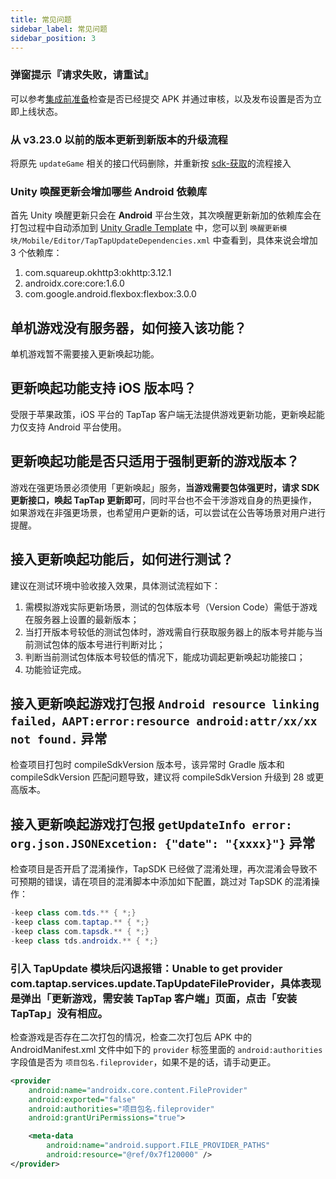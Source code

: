 ```yaml
---
title: 常见问题
sidebar_label: 常见问题
sidebar_position: 3
---
```


### 弹窗提示『请求失败，请重试』

可以参考[集成前准备](/sdk/update/guide/#集成前准备)检查是否已经提交 APK 并通过审核，以及发布设置是否为立即上线状态。


### 从 v3.23.0 以前的版本更新到新版本的升级流程
将原先 `updateGame` 相关的接口代码删除，并重新按 [sdk-获取](/sdk/update/guide/#sdk-获取)的流程接入

### Unity 唤醒更新会增加哪些 Android 依赖库
首先 Unity 唤醒更新只会在 **Android** 平台生效，其次唤醒更新新加的依赖库会在打包过程中自动添加到 [Unity Gradle Template](https://docs.unity3d.com/Manual/gradle-templates.html) 中，您可以到 `唤醒更新模块/Mobile/Editor/TapTapUpdateDependencies.xml` 中查看到，具体来说会增加 3 个依赖库：
1. com.squareup.okhttp3:okhttp:3.12.1
2. androidx.core:core:1.6.0
3. com.google.android.flexbox:flexbox:3.0.0

## 单机游戏没有服务器，如何接入该功能？

单机游戏暂不需要接入更新唤起功能。

## 更新唤起功能支持 iOS 版本吗？

受限于苹果政策，iOS 平台的 TapTap 客户端无法提供游戏更新功能，更新唤起能力仅支持 Android 平台使用。

## 更新唤起功能是否只适用于强制更新的游戏版本？

游戏在强更场景必须使用「更新唤起」服务，**当游戏需要包体强更时，请求 SDK 更新接口，唤起 TapTap 更新即可**，同时平台也不会干涉游戏自身的热更操作，如果游戏在非强更场景，也希望用户更新的话，可以尝试在公告等场景对用户进行提醒。

## 接入更新唤起功能后，如何进行测试？

建议在测试环境中验收接入效果，具体测试流程如下：

1. 需模拟游戏实际更新场景，测试的包体版本号（Version Code）需低于游戏在服务器上设置的最新版本；
2. 当打开版本号较低的测试包体时，游戏需自行获取服务器上的版本号并能与当前测试包体的版本号进行判断对比；
3. 判断当前测试包体版本号较低的情况下，能成功调起更新唤起功能接口；
4. 功能验证完成。

## 接入更新唤起游戏打包报 `Android resource linking failed，AAPT:error:resource android:attr/xx/xx not found.` 异常

检查项目打包时 compileSdkVersion 版本号，该异常时 Gradle 版本和 compileSdkVersion 匹配问题导致，建议将 compileSdkVersion 升级到 28 或更高版本。

## 接入更新唤起游戏打包报 `getUpdateInfo error: org.json.JSONExcetion: {"date": "{xxxx}"}` 异常

检查项目是否开启了混淆操作，TapSDK 已经做了混淆处理，再次混淆会导致不可预期的错误，请在项目的混淆脚本中添加如下配置，跳过对 TapSDK 的混淆操作：
```java
-keep class com.tds.** { *;}
-keep class com.taptap.** { *;}
-keep class com.tapsdk.** { *;}
-keep class tds.androidx.** { *;}
```

### 引入 TapUpdate 模块后闪退报错：Unable to get provider com.taptap.services.update.TapUpdateFileProvider，具体表现是弹出「更新游戏，需安装 TapTap 客户端」页面，点击「安装 TapTap」没有相应。

检查游戏是否存在二次打包的情况，检查二次打包后 APK 中的 AndroidManifest.xml 文件中如下的 `provider` 标签里面的 `android:authorities` 字段值是否为 `项目包名.fileprovider`，如果不是的话，请手动更正。

```xml
<provider
    android:name="androidx.core.content.FileProvider"
    android:exported="false"
    android:authorities="项目包名.fileprovider"
    android:grantUriPermissions="true">

    <meta-data
        android:name="android.support.FILE_PROVIDER_PATHS"
        android:resource="@ref/0x7f120000" />
</provider>
```